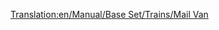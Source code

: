 [[Translation:en/Manual/Base Set/Trains/Mail Van]]
{{en/Notices/Carriages}}

 <div id="ghsfg5dfhsdfhd" style="overflow:auto;height:2px;">[http://maxpages.com/rolexreplica swiss rolex replica] [http://www.zyworld.com/swissrolexreplica/ swiss rolex replica] </div>